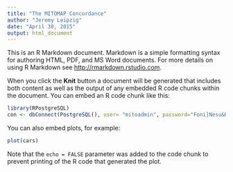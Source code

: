 ```yaml
---
title: "The MITOMAP Concordance"
author: "Jeremy Leipzig"
date: "April 30, 2015"
output: html_document
---
```


This is an R Markdown document. Markdown is a simple formatting syntax for authoring HTML, PDF, and MS Word documents. For more details on using R Markdown see <http://rmarkdown.rstudio.com>.

When you click the **Knit** button a document will be generated that includes both content as well as the output of any embedded R code chunks within the document. You can embed an R code chunk like this:

```r
library(RPostgreSQL)
con <- dbConnect(PostgreSQL(), user= "mitoadmin", password="Foni]Nesu&Huh?", dbname="mito", host="rescommapdbo01.research.chop.edu")
```

You can also embed plots, for example:

```r
plot(cars)
```

Note that the `echo = FALSE` parameter was added to the code chunk to prevent printing of the R code that generated the plot.
